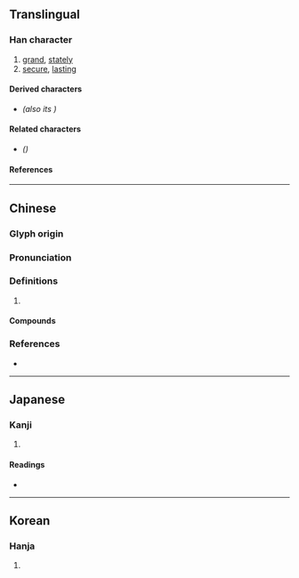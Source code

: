 {{also|岿}}
{{character info/new}}
==Translingual==

===Han character===
{{Han char|rn=46|rad=山|as=17|sn=20|four=22127|canj=UHMB|ids=⿱山歸}}

# [[grand]], [[stately]]
# [[secure]], [[lasting]]

====Derived characters====
* <font size=4>{{l|mul|[[𡿢]]}}</font> ''(also its {{w|Variant Chinese character|variant form}})''

====Related characters====
* {{l|mul|[[岿]]}} ''({{w|Simplified Chinese}})''

====References====
{{Han ref|kx=0322.280|dkj=08622|dj=0622.400|hdz=10807.090|uh=5DCB}}

----

==Chinese==
{{zh-forms|s=岿}}

===Glyph origin===
{{Han etym}}

===Pronunciation===
{{zh-pron
|m=kuī
|c=kwai1,kwai2
|mn=ml:khui
|mc=y
|oc=y
|cat=
}}

===Definitions===
{{zh-hanzi}}

# {{rfdef|zh}}

====Compounds====
{{zh-der|巋然|巋然獨存}}

===References===
* {{R:yue:Hanzi}}

----

==Japanese==

===Kanji===
{{ja-kanji|grade=|rs=山17}}

# {{rfdef|ja|sort=山17}}

====Readings====
* {{ja-readings|on=[[き]] (ki), [[ぎ]] (gi)|kun=[[つらなる]] (tsuranaru)}}

----

==Korean==

===Hanja===
{{ko-hanja|hangeul=[[규]]|rv=gyu|mr=kyu}}

# {{rfdef|ko|sort=山17}}